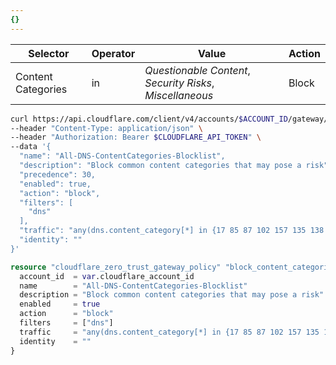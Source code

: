 ```yaml
---
{}
---
```



<Tabs syncKey="dashPlusAPI"> <TabItem label="Dashboard">

| Selector           | Operator | Value                                                     | Action |
| ------------------ | -------- | --------------------------------------------------------- | ------ |
| Content Categories | in       | _Questionable Content_, _Security Risks_, _Miscellaneous_ | Block  |

</TabItem>
<TabItem label="API">

```bash
curl https://api.cloudflare.com/client/v4/accounts/$ACCOUNT_ID/gateway/rule \
--header "Content-Type: application/json" \
--header "Authorization: Bearer $CLOUDFLARE_API_TOKEN" \
--data '{
  "name": "All-DNS-ContentCategories-Blocklist",
  "description": "Block common content categories that may pose a risk",
  "precedence": 30,
  "enabled": true,
  "action": "block",
  "filters": [
    "dns"
  ],
  "traffic": "any(dns.content_category[*] in {17 85 87 102 157 135 138 180 162 32 169 177 128 15 115 119 124 141 161})",
  "identity": ""
}'
```

</TabItem>
<TabItem label="Terraform">

```tf
resource "cloudflare_zero_trust_gateway_policy" "block_content_categories" {
  account_id  = var.cloudflare_account_id
  name        = "All-DNS-ContentCategories-Blocklist"
  description = "Block common content categories that may pose a risk"
  enabled     = true
  action      = "block"
  filters     = ["dns"]
  traffic     = "any(dns.content_category[*] in {17 85 87 102 157 135 138 180 162 32 169 177 128 15 115 119 124 141 161})"
  identity    = ""
}
```

</TabItem> </Tabs>

